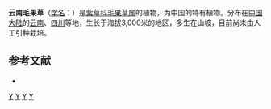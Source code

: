 {{Speciesbox
| genus = Lasiocaryum
| species = trichocarpum
| authority = ([[海因里希·冯亨德尔-马志尼|Hand.-Mazz.]]) Johnst.
}}

'''云南毛果草'''（[[学名|学名]]：{{lang|la|''Lasiocaryum trichocarpum''}}）是[[紫草科|紫草科]][[毛果草属|毛果草属]]的植物，为中国的特有植物。分布在[[中国大陆|中国大陆]]的[[云南|云南]]、[[四川|四川]]等地，生长于海拔3,000米的地区，多生在山坡，目前尚未由人工引种栽培。

== 参考文献 ==
<div class="references-small">
* {{cite web| url =http://www.bioinfo.cn/db05/KmzwSpecies.php?action=view&id=1748| title =云南毛果草| work =《中国高等植物数据库全库》| publisher =中国科学院微生物研究所| author =昆明植物研究所| accessdate =2009-02-22| deadurl =yes| archiveurl =https://web.archive.org/web/20160305084351/http://www.bioinfo.cn/db05/KmzwSpecies.php?action=view&id=1748| archivedate =2016-03-05}}
</div>
{{Taxonbar|from=Q10880900}}

[[Category:毛果草属|Y]]
[[Category:云南植物|Y]]
[[Category:中国特有植物|Y]]
[[Category:四川植物|Y]]